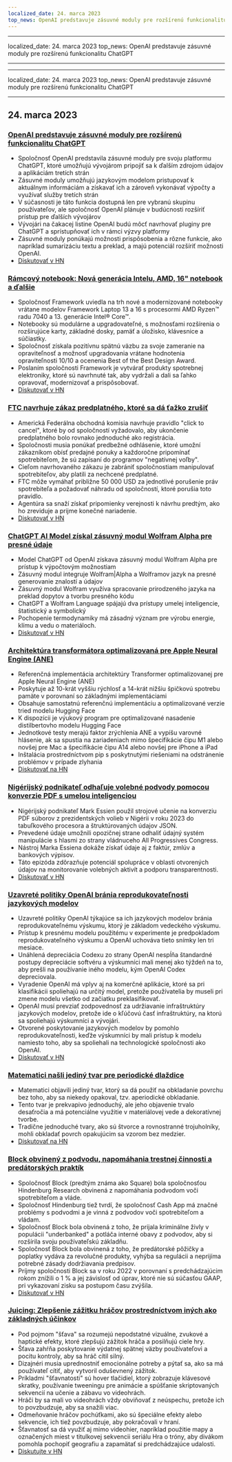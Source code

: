 ```yaml
---
localized_date: 24. marca 2023
top_news: OpenAI predstavuje zásuvné moduly pre rozšírenú funkcionalitu ChatGPT
---
```


---

localized_date: 24. marca 2023
top_news: OpenAI predstavuje zásuvné moduly pre rozšírenú funkcionalitu ChatGPT

---

---

localized_date: 24. marca 2023
top_news: OpenAI predstavuje zásuvné moduly pre rozšírenú funkcionalitu ChatGPT

---



<CallToAction />

<Steps>

## 24. marca 2023

### [OpenAI predstavuje zásuvné moduly pre rozšírenú funkcionalitu ChatGPT](https://openai.com/blog/chatgpt-plugins)

- Spoločnosť OpenAI predstavila zásuvné moduly pre svoju platformu ChatGPT, ktoré umožňujú vývojárom pripojiť sa k ďalším zdrojom údajov a aplikáciám tretích strán
- Zásuvné moduly umožňujú jazykovým modelom pristupovať k aktuálnym informáciám a získavať ich a zároveň vykonávať výpočty a využívať služby tretích strán
- V súčasnosti je táto funkcia dostupná len pre vybranú skupinu používateľov, ale spoločnosť OpenAI plánuje v budúcnosti rozšíriť prístup pre ďalších vývojárov
- Vývojári na čakacej listine OpenAI budú môcť navrhovať pluginy pre ChatGPT a sprístupňovať ich v rámci výzvy platformy
- Zásuvné moduly ponúkajú možnosti prispôsobenia a rôzne funkcie, ako napríklad sumarizáciu textu a preklad, a majú potenciál rozšíriť možnosti OpenAI.
- [Diskutovať v HN](http://news.ycombinator.com/item?id=35277677)

### [Rámcový notebook: Nová generácia Intelu, AMD, 16" notebook a ďalšie](https://frame.work/)

- Spoločnosť Framework uviedla na trh nové a modernizované notebooky vrátane modelov Framework Laptop 13 a 16 s procesormi AMD Ryzen™ radu 7040 a 13. generácie Intel® Core™.
- Notebooky sú modulárne a upgradovateľné, s možnosťami rozšírenia o rozširujúce karty, základné dosky, pamäť a úložisko, klávesnice a súčiastky.
- Spoločnosť získala pozitívnu spätnú väzbu za svoje zameranie na opraviteľnosť a možnosť upgradovania vrátane hodnotenia opraviteľnosti 10/10 a ocenenia Best of the Best Design Award.
- Poslaním spoločnosti Framework je vytvárať produkty spotrebnej elektroniky, ktoré sú navrhnuté tak, aby vydržali a dali sa ľahko opravovať, modernizovať a prispôsobovať.
- [Diskutovať v HN](http://news.ycombinator.com/item?id=35277660)

### [FTC navrhuje zákaz predplatného, ktoré sa dá ťažko zrušiť](https://www.theverge.com/2023/3/23/23652373/ftc-click-to-cancel-subscription-service-dark-patterns-ban)

- Americká Federálna obchodná komisia navrhuje pravidlo "click to cancel", ktoré by od spoločností vyžadovalo, aby ukončenie predplatného bolo rovnako jednoduché ako registrácia.
- Spoločnosti musia ponúkať predbežné odhlásenie, ktoré umožní zákazníkom obísť predajné ponuky a každoročne pripomínať spotrebiteľom, že sú zapísaní do programov "negatívnej voľby".
- Cieľom navrhovaného zákazu je zabrániť spoločnostiam manipulovať spotrebiteľov, aby platili za nechcené predplatné.
- FTC môže vymáhať približne 50 000 USD za jednotlivé porušenie práv spotrebiteľa a požadovať náhradu od spoločností, ktoré porušia toto pravidlo.
- Agentúra sa snaží získať pripomienky verejnosti k návrhu predtým, ako ho zreviduje a prijme konečné nariadenie.
- [Diskutovať v HN](http://news.ycombinator.com/item?id=35274519)

### [ChatGPT AI Model získal zásuvný modul Wolfram Alpha pre presné údaje](https://writings.stephenwolfram.com/2023/03/chatgpt-gets-its-wolfram-superpowers/)

- Model ChatGPT od OpenAI získava zásuvný modul Wolfram Alpha pre prístup k výpočtovým možnostiam
- Zásuvný modul integruje Wolfram|Alpha a Wolframov jazyk na presné generovanie znalostí a údajov
- Zásuvný modul Wolfram využíva spracovanie prirodzeného jazyka na preklad dopytov a tvorbu presného kódu
- ChatGPT a Wolfram Language spájajú dva prístupy umelej inteligencie, štatistický a symbolický
- Pochopenie termodynamiky má zásadný význam pre výrobu energie, klímu a vedu o materiáloch.
- [Diskutovať v HN](http://news.ycombinator.com/item?id=35277925)

### [Architektúra transformátora optimalizovaná pre Apple Neural Engine (ANE)](https://github.com/apple/ml-ane-transformers)

- Referenčná implementácia architektúry Transformer optimalizovanej pre Apple Neural Engine (ANE)
- Poskytuje až 10-krát vyššiu rýchlosť a 14-krát nižšiu špičkovú spotrebu pamäte v porovnaní so základnými implementáciami
- Obsahuje samostatnú referenčnú implementáciu a optimalizované verzie tried modelu Hugging Face
- K dispozícii je výukový program pre optimalizované nasadenie distilbertovho modelu Hugging Face
- Jednotkové testy merajú faktor zrýchlenia ANE a vypíšu varovné hlásenie, ak sa spustia na zariadeniach mimo špecifikácie čipu M1 alebo novšej pre Mac a špecifikácie čipu A14 alebo novšej pre iPhone a iPad
- Inštalácia prostredníctvom pip s poskytnutými riešeniami na odstránenie problémov v prípade zlyhania
- [Diskutovať na HN](http://news.ycombinator.com/item?id=35282325)

### [Nigérijský podnikateľ odhaľuje volebné podvody pomocou konverzie PDF s umelou inteligenciou](https://markessien.com/posts/drama_of_transcription/)

- Nigérijský podnikateľ Mark Essien použil strojové učenie na konverziu PDF súborov z prezidentských volieb v Nigérii v roku 2023 do tabuľkového procesora a štruktúrovaných údajov JSON.
- Prevedené údaje umožnili opozičnej strane odhaliť údajný systém manipulácie s hlasmi zo strany vládnuceho All Progressives Congress.
- Nástroj Marka Essiena dokáže získať údaje aj z faktúr, zmlúv a bankových výpisov.
- Táto epizóda zdôrazňuje potenciál spolupráce v oblasti otvorených údajov na monitorovanie volebných aktivít a podporu transparentnosti.
- [Diskutovať v HN](http://news.ycombinator.com/item?id=35272227)

### [Uzavreté politiky OpenAI bránia reprodukovateľnosti jazykových modelov](https://aisnakeoil.substack.com/p/openais-policies-hinder-reproducible)

- Uzavreté politiky OpenAI týkajúce sa ich jazykových modelov bránia reprodukovateľnému výskumu, ktorý je základom vedeckého výskumu.
- Prístup k presnému modelu použitému v experimente je predpokladom reprodukovateľného výskumu a OpenAI uchováva tieto snímky len tri mesiace.
- Unáhlená depreciácia Codexu zo strany OpenAI nespĺňa štandardné postupy depreciácie softvéru a výskumníci mali menej ako týždeň na to, aby prešli na používanie iného modelu, kým OpenAI Codex depreciovala.
- Vyradenie OpenAI má vplyv aj na komerčné aplikácie, ktoré sa pri klasifikácii spoliehajú na určitý model, pretože používatelia by museli pri zmene modelu všetko od začiatku preklasifikovať.
- OpenAI musí prevziať zodpovednosť za udržiavanie infraštruktúry jazykových modelov, pretože ide o kľúčovú časť infraštruktúry, na ktorú sa spoliehajú výskumníci a vývojári.
- Otvorené poskytovanie jazykových modelov by pomohlo reprodukovateľnosti, keďže výskumníci by mali prístup k modelu namiesto toho, aby sa spoliehali na technologické spoločnosti ako OpenAI.
- [Diskutovať v HN](http://news.ycombinator.com/item?id=35269304)

### [Matematici našli jediný tvar pre periodické dlaždice](https://www.newscientist.com/article/2365363-mathematicians-discover-shape-that-can-tile-a-wall-and-never-repeat/)

- Matematici objavili jediný tvar, ktorý sa dá použiť na obkladanie povrchu bez toho, aby sa niekedy opakoval, tzv. aperiodické obkladanie.
- Tento tvar je prekvapivo jednoduchý, ale jeho objavenie trvalo desaťročia a má potenciálne využitie v materiálovej vede a dekoratívnej tvorbe.
- Tradične jednoduché tvary, ako sú štvorce a rovnostranné trojuholníky, mohli obkladať povrch opakujúcim sa vzorom bez medzier.
- [Diskutovať na HN](http://news.ycombinator.com/item?id=35273707)

### [Block obvinený z podvodu, napomáhania trestnej činnosti a predátorských praktík](https://hindenburgresearch.com/block/)

- Spoločnosť Block (predtým známa ako Square) bola spoločnosťou Hindenburg Research obvinená z napomáhania podvodom voči spotrebiteľom a vláde.
- Spoločnosť Hindenburg tiež tvrdí, že spoločnosť Cash App má značné problémy s podvodmi a je vinná z podvodov voči spotrebiteľom a vládam.
- Spoločnosť Block bola obvinená z toho, že prijala kriminálne živly v populácii "underbanked" a potláča interné obavy z podvodov, aby si rozšírila svoju používateľskú základňu.
- Spoločnosť Block bola obvinená z toho, že predátorské pôžičky a poplatky vydáva za revolučné produkty, vyhýba sa regulácii a neprijíma potrebné zásady dodržiavania predpisov.
- Príjmy spoločnosti Block sa v roku 2022 v porovnaní s predchádzajúcim rokom znížili o 1 % a jej závislosť od úprav, ktoré nie sú súčasťou GAAP, pri vykazovaní zisku sa postupom času zvýšila.
- [Diskutovať v HN](http://news.ycombinator.com/item?id=35273782)

### [Juicing: Zlepšenie zážitku hráčov prostredníctvom iných ako základných účinkov](https://garden.bradwoods.io/notes/design/juice)

- Pod pojmom "šťava" sa rozumejú nepodstatné vizuálne, zvukové a haptické efekty, ktoré zlepšujú zážitok hráča a posilňujú ciele hry.
- Šťava zahŕňa poskytovanie výdatnej spätnej väzby používateľovi a pocitu kontroly, aby sa hráč cítil silný.
- Dizajnéri musia uprednostniť emocionálne potreby a pýtať sa, ako sa má používateľ cítiť, aby vytvoril oduševnený zážitok.
- Príkladmi "šťavnatosti" sú hover tlačidiel, ktorý zobrazuje klávesové skratky, používanie tweeningu pre animácie a spúšťanie skriptovaných sekvencií na učenie a zábavu vo videohrách.
- Hráči by sa mali vo videohrách vždy obviňovať z neúspechu, pretože ich to povzbudzuje, aby sa snažili viac.
- Odmeňovanie hráčov pochúťkami, ako sú špeciálne efekty alebo sekvencie, ich tiež povzbudzuje, aby pokračovali v hraní.
- Šťavnatosť sa dá využiť aj mimo videohier, napríklad použitie mapy a označených miest v titulkovej sekvencii seriálu Hra o tróny, aby divákom pomohla pochopiť geografiu a zapamätať si predchádzajúce udalosti.
- [Diskutujte v HN](http://news.ycombinator.com/item?id=35273139)

</Steps>
